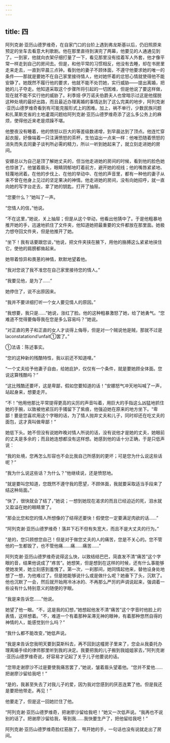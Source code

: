 ```yaml
---
---
---
```

title: 四
---



阿列克谢·亚历山德罗维奇，在自家门口的台阶上遇到弗龙斯基以后，仍旧照原来预定的坐车去看意大利歌剧。他在那里直待到演完了两幕，他要见的人通通见到了。一到家，他就向衣架仔细打量了一下，看见那里没有挂着军人外套，他才像平常一样走到自己的房间去。但是，和他平常的习惯相反，他没有去睡，却在书房里走来走去，一直到早晨三点钟。看到他的妻子不顾体面，不遵守他要求她的唯一的条件——那就是要她不在自己家里接待情人，他对她怀着的忿怒心情就使得他不能安静了。她既然不履行他的要求，他就不能不处罚她，实行威胁——提出离婚，把她的儿子夺走。他知道采取这个步骤所将引起的一切困难，但是他说了要这样做，现在就不能不实行他的威胁了。利季娅·伊万诺夫伯爵夫人也曾暗示过这是他摆脱这种处境的最好出路，而且最近办理离婚的事情达到了这么完美的地步，阿列克谢·亚历山德罗维奇看到有可能克服形式上的困难。加上，祸不单行，少数民族问题和扎莱斯克省的土地灌溉问题给阿列克谢·亚历山德罗维奇添了这么多公务上的麻烦，使得他近来老是烦躁不堪。

他整夜没有睡着，他的愤怒以巨大的等差级数递增，到早晨达到了顶点。他连忙穿起衣服，好像端着一只注满愤怒的茶杯，生怕溢出一点来一样：他唯恐随着愤怒的消失而失去同妻子谈判所必需的精力，所以一听到她起来了，就立刻走进她的房间。

安娜总以为自己是顶了解她丈夫的，但当他走进她的房间的时候，看到他的脸色她也惊骇了。他皱着眉头，眼睛阴郁地盯着前方，避开她的视线；他的嘴唇紧紧地、轻蔑地闭着。在他的步伐上、在他的举动中、在他的声音里，都有一种他的妻子从来不曾在他身上见过的坚定果决的神情。他走进她的房间，没有向她招呼，就一直向她的写字台走去，拿了她的钥匙，打开了抽屉。

“您要什么？”她叫了一声。

“您情人的信，”他说。

“不在这里，”她说，关上抽屉；但是从这个举动，他看出他猜中了。于是他粗暴地推开她的手，迅速地抓住了文件夹，他知道她把最重要的文件都放在那里面。她极力想夺回文件夹，但是他推开了她。

“坐下！我有话要跟您谈，”他说，把文件夹挟在腋下，用他的胳膊这么紧紧地挟住它，使他的肩膀都耸起来。

她带着惊异和畏葸的神情，默默地望着他。

“我对您说了我不准您在自己家里接待您的情人。”

“我要见他，是为了……”

她停住了，说不出原因来。

“我并不要详细打听一个女人要见情人的原因。”

“我想要，我只是……”她说，涨红了脸。他的这种粗暴激怒了她，给了她勇气。“您难道不觉得要侮辱我在您是多么容易吗？”她说。

“对正直的男子和正直的女人才谈得上侮辱，但是对一个贼说他是贼，那就不过是laconstatationd’unfait①罢了。”



①法语：陈述事实。

“您的这种新的残酷特性，我以前还不知道哩。”

“一个丈夫给予他妻子自由，给她庇护，仅仅有一个条件，就是要她顾全体面。您说这算残酷吗？”

“这比残酷还要坏，这是卑鄙，假如您要知道的话！”安娜怒气冲天地叫喊了一声，站起身来，想要走开。

“不！”他用他那比平常提得更高的尖厉的声音叫着，用巨大的手指这么凶猛地抓住她的手腕，以致被他紧压的手镯留下了紫痕，他强迫她在原来的地方坐下。“卑鄙！要是您喜欢用这个字眼的话，为了情人抛弃丈夫和儿子，同时却还在吃丈夫的面包，这才真叫做卑鄙！”

她低下头。她不但没有说她昨晚对情人所说的话，没有说他才是她的丈夫，她眼前的丈夫是多余的；而且她连想都没有这样想。她感到他的话十分正确，于是只低声说：

“我的处境，您再怎么形容也不会比我自己所感到的更坏；可是您为什么说这些话呢？”

“我为什么说这些话？为什么？”他继续说，还是愤怒地。

“就是要叫您知道，您既然不遵守我的愿望，不顾体面，我就要采取适当手段来了结这种局面。”

“快了，很快就会了结了，”她说；一想到她现在渴求的而且已经迫近的死，泪水就又盈溢在她的眼睛里了。

“那会比您和您的情人所想像的了结得还要快！假使您一定要满足肉欲的话……”

“阿列克谢·亚历山德罗维奇！落井下石不但有失宽大，而且不是大丈夫的行为。”

“是的，您只顾想您自己！但是对于做您丈夫的人的痛苦，您是不关心的。您不管他的一生都毁了，也不管他痛……痛……痛苦……”

阿列克谢·亚历山德罗维奇说得这么快，以致结结巴巴，简直发不清“痛苦”这个字眼的音，结果他说成了“疼苦”。她想笑，但是想到在这样的时候，还有什么事能够使她发笑，她立刻感到羞愧了。第一次，一刹那间，她同情起他来，替他设身处地想了一想，为他难过了。但是她能够说什么或是做什么呢？她垂下了头，沉默了。他也沉默了一会，然后就开始用冷冰冰的、不再那么严厉的声调说起来，强调着一些设有什么特别意义的随便的字眼。

“我是来告诉您……”他说。

她望了他一眼。“不，这是我的幻想，”她想起他发不清“痛苦”这个字音时他脸上的表情，这样想着。“不，难道一个有着那种呆滞无神的眼神，有着那种悠然自得的神情的人，能感觉到什么吗？”

“我什么都不能改变，”她低声说。

“我是来告诉您我明天要到莫斯科去，再不回到这幢房子里来了，您会从我委托办理离婚手续的律师那里听到我的决定。我要把我的儿子搬到我姐姐家去，”阿列克谢·亚历山德罗维奇说，好容易才记起了关于儿子他要说的话。

“您带走谢廖沙不过是要使我痛苦罢了，”她说，皱着眉头望着他。“您并不爱他……把谢廖沙留给我吧！”

“是的，我甚至失去了对我儿子的爱，因为我对您感到的厌恶连累了他。但是我还是要把他带走。再见！”

他要走了，但是这一回她拦住了他。

“阿列克谢·亚历山德罗维奇，把谢廖沙留给我吧！”她又一次低声说。“我再也不说别的话了。把谢廖沙留给我，等到我……我快要生产了，把他留给我吧！”

阿列克谢·亚历山德罗维奇脸红筋胀了，甩开她的手，一句话也没有说就走出了房间。
